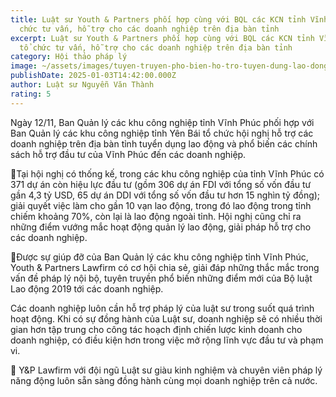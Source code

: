 ```yaml
---
title: Luật sư Youth & Partners phối hợp cùng với BQL các KCN tỉnh Vĩnh Phúc tổ
  chức tư vấn, hỗ trợ cho các doanh nghiệp trên địa bàn tỉnh
excerpt: Luật sư Youth & Partners phối hợp cùng với BQL các KCN tỉnh Vĩnh Phúc
  tổ chức tư vấn, hỗ trợ cho các doanh nghiệp trên địa bàn tỉnh
category: Hội thảo pháp lý
image: ~/assets/images/tuyen-truyen-pho-bien-ho-tro-tuyen-dung-lao-dong-và-pho-bien-các-chinh-sach-ho-tro-dau-tu-cua-tinh-vinh-phuc.jpg
publishDate: 2025-01-03T14:42:00.000Z
author: Luật sư Nguyễn Văn Thành
rating: 5
---
```

Ngày 12/11, Ban Quản lý các khu công nghiệp tỉnh Vĩnh Phúc phối hợp với Ban Quản lý các khu công nghiệp tỉnh Yên Bái tổ chức hội nghị hỗ trợ các doanh nghiệp trên địa bàn tỉnh tuyển dụng lao động và phổ biến các chính sách hỗ trợ đầu tư của Vĩnh Phúc đến các doanh nghiệp.

🔰Tại hội nghị có thống kế, trong các khu công nghiệp của tỉnh Vĩnh Phúc có 371 dự án còn hiệu lực đầu tư (gồm 306 dự án FDI với tổng số vốn đầu tư gần 4,3 tỷ USD, 65 dự án DDI với tổng số vốn đầu tư hơn 15 nghìn tỷ đồng); giải quyết việc làm cho gần 10 vạn lao động, trong đó lao động trong tỉnh chiếm khoảng 70%, còn lại là lao động ngoài tỉnh. Hội nghị cũng chỉ ra những điểm vướng mắc hoạt động quản lý lao động, giải pháp hỗ trợ cho các doanh nghiệp.

🔰Được sự giúp đỡ của Ban Quản lý các khu công nghiệp tỉnh Vĩnh Phúc, Youth & Partners Lawfirm có cơ hội chia sẻ, giải đáp những thắc mắc trong vấn đề pháp lý nội bộ, tuyên truyền phổ biến những điểm mới của Bộ luật Lao động 2019 tới các doanh nghiệp.

Các doanh nghiệp luôn cần hỗ trợ pháp lý của luật sư trong suốt quá trình hoạt động. Khi có sự đồng hành của Luật sư, doanh nghiệp sẽ có nhiều thời gian hơn tập trung cho công tác hoạch định chiến lược kinh doanh cho doanh nghiệp, có điều kiện hơn trong việc mở rộng lĩnh vực đầu tư và phạm vi.

🔰 Y&P Lawfirm với đội ngũ Luật sư giàu kinh nghiệm và chuyên viên pháp lý năng động luôn sẵn sàng đồng hành cùng mọi doanh nghiệp trên cả nước.
